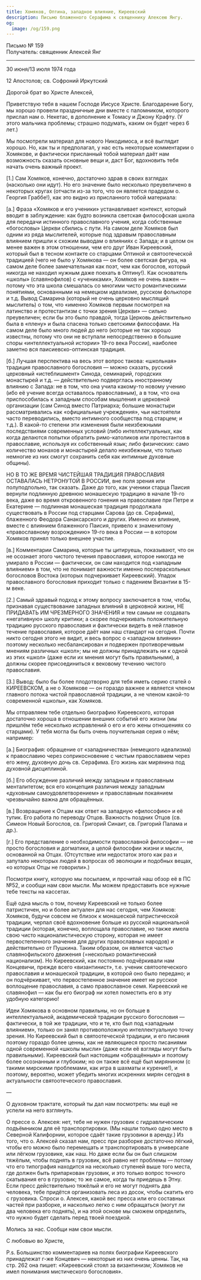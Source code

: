 ```yaml
---
title: Хомяков, Оптина, западное влияние, Киреевский
description: Письмо блаженного Серафима к священнику Алексею Янгу.
og:
  image: /og/159.png
---
```


<div style={{textAlign:'right', fontFamily:'monospace'}}>Письмо № 159</div>
<div style={{textAlign:'left', fontFamily:'monospace'}}>Получатель: священник Алексей Янг</div>

---

30 июня/13 июля 1974 года

12 Апостолов; св. Софроний Иркутский

Дорогой брат во Христе Алексей,

Приветствую тебя в нашем Господе Иисусе Христе. Благодарение Богу, мы хорошо провели праздничные дни вместе с паломником, которого прислал нам о. Некетас, в дополнение к Томасу и Джону Крафту. (У этого мальчика проблемы; страшно подумать, каким он будет через 6 лет.)

Мы посмотрели материал для нового Никодимоса, и всё выглядит хорошо. Но, как ты и предполагал, у нас есть некоторые комментарии о Хомякове, и фактически присланный тобой материал даёт нам возможность сказать основные вещи и, даст Бог, вдохновить тебя начать очень важный проект.

[1.] Сам Хомяков, конечно, достаточно здрав в своих взглядах (насколько они идут). Но его значение было несколько преувеличено в некоторых кругах (отчасти из-за того, что он является прадедом о. Георгия Граббе!), как это видно из присланного тобой материала:

[а.] Фраза «Хомяков и его ученики» устанавливает контекст, который вводит в заблуждение: как будто возникла светская философская школа для передачи истинного православного учения, когда собственные «богословы» Церкви сбились с пути. На самом деле Хомяков был одним из ряда мыслителей, которые под здравым православным влиянием пришли к схожим выводам о влияниях с Запада; и в целом он менее важен в этом отношении, чем его друг Иван Киреевский, который был в тесном контакте со старцами Оптиной и святоотеческой традицией (чего не было у Хомякова — он более светская фигура, на самом деле более замечательная как поэт, чем как богослов, который никогда не находил нужным даже поехать в Оптину!). Как основатель «школы» (славянофилов) с «учениками», Хомяков не очень важен — потому что эта школа смешалась со многими чисто романтическими понятиями, основанными на немецком идеализме, русском фольклоре и т.д. Вывод Самарина (который не очень церковно мыслящий мыслитель) о том, что «именно Хомяков первым посмотрел на латинство и протестантизм с точки зрения Церкви» — сильно преувеличен; если бы это было правдой, тогда Церковь действительно была в «плену» и была спасена только светскими философами. На самом деле было много людей до него (которые не так хорошо известны, потому что они не вступали непосредственно в большие споры «интеллектуальной истории» 19-го века России), наиболее заметно вся паисиевско-оптинская традиция.

[б.] Лучшая перспектива на весь этот вопрос такова: «школьная» традиция православного богословия — можно сказать, русский церковный «истеблишмент» Синода, семинарий, городских монастырей и т.д. — действительно подверглась иностранному влиянию с Запада: не в том, что она учила какому-то новому учению (ибо её учение всегда оставалось православным), а в том, что она приспособилась к западным способам мышления и церковной организации (сам Синод вместо Патриарха; большие монастыри рассматривались как «официальные учреждения», чьи настоятели часто переводились, вместо интимного сообщества под старцем; и т.д.). В какой-то степени эти изменения были неизбежными последствиями современных условий (либо интеллектуальных, как когда делаются попытки обратить римо-католиков или протестантов в православие, используя их собственный язык; либо физических: само количество монахов и монастырей делало неизбежным, что только немногие из них смогут сохранить себя как интимные духовные общины).

НО В ТО ЖЕ ВРЕМЯ ЧИСТЕЙШАЯ ТРАДИЦИЯ ПРАВОСЛАВИЯ ОСТАВАЛАСЬ НЕТРОНУТОЙ В РОССИИ, вне поля зрения или полуподпольно, так сказать. Даже до того, как ученики старца Паисия вернули подлинную древнюю монашескую традицию в начале 19-го века, даже во время откровенного гонения на православие при Петре и Екатерине — подлинная монашеская традиция продолжала существовать в России под старцами Сарова (до св. Серафима), блаженного Феодора Санаксарского и других. Именно их влияние, вместе с влиянием блаженного Паисия, привело к знаменитому «православному возрождению» 19-го века в России — в котором Хомяков принял только внешнее участие.

[в.] Комментарии Самарина, которые ты цитируешь, показывают, что он не осознает этого чистого течения православия, которое никогда не умирало в России — фактически, он сам находится под «западным влиянием» в том, что не понимает важности именно послераскольных богословов Востока (которых подчеркивает Киреевский). Упадок православного богословия приходит только с падением Византии в 15-м веке.

[2.] Самый здравый подход к этому вопросу заключается в том, чтобы, признавая существование западных влияний в церковной жизни, НЕ ПРИДАВАТЬ ИМ ЧРЕЗМЕРНОГО ЗНАЧЕНИЯ и тем самым не создавать «негативную» школу критики; а скорее подчеркивать положительную традицию русского православия и фактически видеть в ней главное течение православия, которое даёт нам наш стандарт на сегодня. Почти никто сегодня этого не видит, и весь вопрос о «западном влиянии» поэтому несколько несбалансирован и подвержен противоречивым мнениям различных «школ»; мы не должны принадлежать ни к одной из этих «школ» (даже если их мнения могут быть правильными), а должны скорее присоединиться к вековому течению чистого православия.

[3.] Вывод: было бы более плодотворно для тебя иметь серию статей о КИРЕЕВСКОМ, а не о Хомякове — он гораздо важнее и является членом главного потока чистой православной традиции, а не членом какой-то современной «школы», как Хомяков.

Мы отправляем тебе отдельно биографию Киреевского, которая достаточно хороша в отношении внешних событий его жизни (мы пришлём тебе несколько исправлений о его и его жены отношениях со старцами). У тебя могла бы быть очень поучительная серия о нём; например:

[а.] Биография: обращение от «западничества» (немецкого идеализма) к православию через соприкосновение с чистым православием через его жену, духовную дочь св. Серафима. Его жизнь как мирянина под духовной дисциплиной.

[б.] Его обсуждение различий между западным и православным менталитетом; вся его концепция различия между западным «духовным самоудовлетворением» и православным покаянием чрезвычайно важна для обращённых.

[в.] Возвращение к Отцам как ответ на западную «философию» и её тупик. Его работа по переводу Отцов. Важность поздних Отцов (св. Симеон Новый Богослов, св. Григорий Синаит, св. Григорий Палама и др.).

[г.] Его представление о необходимости православной философии — не просто богословия и догматики, а целой философии жизни и мысли, основанной на Отцах. (Отсутствие или недостаток этого как раз и запутало некоторых людей в вопросах об эволюции и подобных вещах, «о которых Отцы не говорили».)

Посмотри книгу, которую мы посылаем, и прочитай наш обзор её в ПС №52, и сообщи нам свои мысли. Мы можем предоставить все нужные тебе тексты на кассетах.

Ещё одна мысль о том, почему Киреевский не только более патристичен, но и более актуален для нас сегодня, чем Хомяков: Хомяков, будучи совсем не близок к монашеской патристической традиции, черпал своё вдохновение больше из русской национальной традиции (которая, конечно, воплощала православие, но также имела свою чисто националистическую сторону, которая не имеет первостепенного значения для других православных народов) и действительно от Пушкина. Таким образом, он является частью славянофильского движения (=несколько романтический национализм). Но Киреевский, как постоянно подчёркивали нам Концевичи, прежде всего «византинист», т.е. ученик святоотеческого православия и монашеской традиции, в которой оно было передано; и он подчёркивает, что первостепенное значение имеет не русское воплощение православия, а само православное семя. Киреевский не славянофил — как бы его биограф ни хотел поместить его в эту удобную категорию!

Идеи Хомякова в основном правильны, но он больше в интеллектуальной, академической традиции русского богословия — фактически, в той же традиции, что и те, кто был под «западным влиянием», только он занял противоположную интеллектуальную точку зрения. Но Киреевский был в святоотеческой традиции, и его писания поэтому гораздо более ценны, как не являющиеся просто писаниями одной современной «школы мысли» (даже если её взгляды могут быть правильными). Киреевский был настоящим «обращённым» и поэтому более осознанным и глубоким; но он также всё ещё был мирянином (с такими мирскими проблемами, как игра в шахматы и курение!), и поэтому, вероятно, может убедить многих искренних мирян сегодня в актуальности святоотеческого православия.

—

О духовном трактате, который ты дал нам посмотреть: мы ещё не успели на него взглянуть.

О прессе о. Алексея: нет, тебе не нужен грузовик с гидравлическим подъёмником для её транспортировки. (Мы нашли только одно место в Северной Калифорнии, которое сдаёт такие грузовики в аренду.) Из того, что о. Алексей сказал нам, пресс при разборке достаточно лёгкий, чтобы его можно было перемещать и транспортировать в универсале или лёгком грузовике, как наш. Но даже если бы он был слишком тяжёлым, чтобы поднять в грузовик, всё равно нет проблемы — потому что его типография находится на несколько ступеней выше того места, где должен быть припаркован грузовик, и это только вопрос точного скатывания его в грузовик; то же самое, когда ты приедешь в Этну. Если пресс действительно тяжёлый и его не могут поднять два человека, тебе придётся организовать леса из досок, чтобы скатить его с грузовика. Спроси о. Алексея, какой вес пресса или его составных частей при разборке, и насколько легко с ним обращаться (могут ли два человека его поднять), и на этой основе мы сможем определить, что нужно будет сделать перед твоей поездкой.

Молись за нас. Сообщи нам свои мысли.

С любовью во Христе,

P.s. Большинство комментариев на полях биографии Киреевского принадлежат г-же Концевич — некоторые из них очень ценны. Так, на стр. 262 она пишет: «Киреевский стоял за византинизм; Хомяков не имел понимания мистического богословия».
